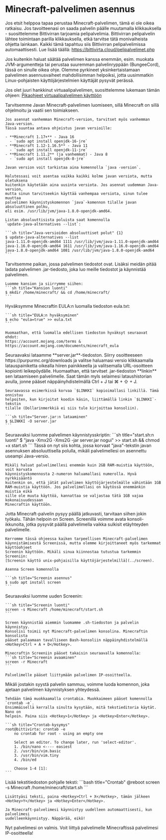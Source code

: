 
# Minecraft-palvelimen asennus

Jos etsit helppoa tapaa perustaa Minecraft-palvelimen, tämä ei ole oikea
ratkaisu. Jos tavoitteenasi on saada palvelin päälle muutamalla klikkauksella -
suosittelemme Bittivirran tarjoamia pelipalvelimia. Bittivirran pelipalvelin
lähtee toimintaan parilla klikkauksella, etkä tarvitse tätä monivaiheista
ohjetta lainkaan. Kaikki tämä tapahtuu siis Bittivirran pelipalvelimissa
automaattisesti. Lue lisää täällä: https://bittivirta.cloud/pelipalvelimet.php

Jos kuitenkin haluat säätää palvelimen kanssa enemmän, esim. muokata
JVM-argumentteja tai perustaa suuremman palvelinryppään (BungeeCord), tässä on
sinulle oikea ohje. Olemme pyrkineet yksinkertaistamaan palvelimen
asennusvaiheet mahdollisimman helpoiksi, jotta uusimmatkin Linux-pohjaisten
käyttöjärjestelmien käyttäjät pysyvät perässä.

Jos olet juuri hankkinut virtuaalipalvelimen, suosittelemme lukemaan tämän
ohjeen: [Pikaohjeet virtuaalipalvelimen käyttöön](../quick-start)

<Stepper title="Minecraft-palvelimen asennus Linuxille">
  <Step>
    Tarvitsemme Javan Minecraft-palvelimen luomiseen, sillä Minecraft on sillä
    ohjelmoitu ja vaatii sen toimiakseen.

    Jos asennat vanhemman Minecraft-version, tarvitset myös vanhemman Java-version.
    Tässä suuntaa antava ohjeistus javan versioille:

    - **Minecraft 1.17+** - Java 16
      - `sudo apt install openjdk-16-jre`
    - **Minecraft 1.12-1.16.5** - Java 11
      - `sudo apt install openjdk-11-jre`
    - **Minecraft 1.11.2** (ja vanhemmat) - Java 8
      - `sudo apt install openjdk-8-jre`

    Javan version voit tarkistaa aina komennolla `java -version`.

    Halutessasi voit asentaa vaikka kaikki kolme javan versiota, mutta oletuksena
    kuitenkin käytetään aina uusinta versiota. Jos asennat uudemman Java-version,
    mutta sinun tarvitseekin käyttää vanhempaa versiota, sinun tulee muuttaa
    palvelimen käynnistyskomennon `java`-komennon tilalle javan absoluuttinen polku,
    eli esim. /usr/lib/jvm/java-1.8.0-openjdk-amd64.

    Listan absoluuttisista poluista saat komennolla
    `update-java-alternatives --list`:

    ```sh title="Java-versioiden absoluuttiset polut" {1}
    $ update-java-alternatives --list
    java-1.11.0-openjdk-amd64 1111 /usr/lib/jvm/java-1.11.0-openjdk-amd64
    java-1.16.0-openjdk-amd64 1611 /usr/lib/jvm/java-1.16.0-openjdk-amd64
    java-1.8.0-openjdk-amd64 1081 /usr/lib/jvm/java-1.8.0-openjdk-amd64
    ```

  </Step>
  <Step>
    Tarvitsemme paikan, jossa palvelimen tiedostot ovat. Lisäksi meidän pitää ladata
    palvelimen .jar-tiedosto, joka luo meille tiedostot ja käynnistää palvelimen.

    Luomme kansion ja siirrymme siihen:
    ```sh title="Kansion luonti"
    $ mkdir /home/minecraft/ && cd /home/minecraft/
    ```

  </Step>
  <Step>
    Hyväksymme Minecraftin EULA:n luomalla tiedoston eula.txt:

    ```sh title="EULA:n hyväksyminen"
    $ echo "eula=true" >> eula.txt
    ```

    Huomaathan, että luomalla edellisen tiedoston hyväksyt seuraavat ehdot:
    https://account.mojang.com/terms &
    https://account.mojang.com/documents/minecraft_eula

  </Step>
  <Step>
    Seuraavaksi lataamme **server.jar**-tiedoston. Siirry osoitteeseen
    https://purpurmc.org/downloads ja valitse haluamasi versio klikkaamalla
    latauspainiketta oikealla hiiren painikkeella ja valitsemalla URL-osoitteen
    kopiointi leikepöydälle. Huomaathan, että tarvitset .jar-tiedoston **linkin**
    sen lataamiseen palvelimelle. Saat tämän myls selaimesi lataushistorian avulla,
    jonne pääset näppäinyhdistelmällä <Hotkey>Ctrl + J</Hotkey> tai <Hotkey>⌘ + ⇧ + J</Hotkey>.

    Seuraavassa esimerkissä korvaa `$LINKKI` kopioimallasi linkillä. Tämä onnistuu
    helpoiten, kun kirjoitat koodin käsin, liittämällä linkin `$LINKKI`-tekstin
    tilalle (Dollarinmerkkiä ei siis tule kirjoittaa konsoliin).

    ```sh title="Server.jar:n lataaminen"
    $ $LINKKI -O server.jar
    ```

  </Step>
  <Step>
    Seuraavaksi luomme palvelimen käynnistysskriptin:
    ```sh title="start.sh:n luonti"
    $ "java -Xmx2G -Xms2G -jar server.jar nogui" >> start.sh && chmod +x start.sh
    ```
    Tässä on nyt siis kohta, jossa korvaat "java"-tekstin javan asennuksen
    absoluuttisella polulla, mikäli palvelimellesi on asennettu useampi Java-versio.

    Mikäli haluat palvelimellesi enemmän kuin 2GB RAM-muistia käyttöön, voit korvata
    käynnistyskomennosta 2-numeron haluamallasi numerolla. Hyvä nyrkkisääntö
    kuitenkin on, että jätät palvelimen käyttöjärjestelmälle vähintään 1GB
    RAM-muistia käyttöön. Jos palvelimellasi on käytössä enemmänkin muistia eikä
    sille ole muuta käyttöä, kannattaa se valjastaa tätä 1GB vajaa kokonaisuudessaan
    Minecraftin käyttöön.

  </Step>
  <Step>
    Jotta Minecraft-palvelin pysyy päällä jatkuvasti, tarvitaan siihen jokin
    työkalu. Tähän helpoin on Screen. Screenillä voimme avata konsoli-ikkunoita,
    jotka pysyvät päällä palvelimella vaikka sulkisit etäyhteyden palvelimelle.

    Kerromme tässä ohjeessa kaiken tarpeellisen Minecraft-palvelimen
    käynnistämisestä Screenissä, mutta olemme kirjoittaneet myös tarkemmat käyttöohjeet
    Screenin käyttöön. Mikäli sinua kiinnostaa tutustua tarkemmin Screeniin:
    [Screenin käyttö unix-pohjaisilla käyttöjärjestelmillä](../screen).

    Asenna Screen komennolla

    ```sh title="Screenin asennus"
    $ sudo apt install screen
    ```

  </Step>
  <Step>
    Seuraavaksi luomme uuden Screenin:

    ```sh title="Screenin luonti"
    screen -s Minecraft /home/minecraft/start.sh
    ```

    Screen käynnistää aiemmin luomamme .sh-tiedoston ja palvelin käynnistyy.
    Konsolisi toimii nyt Minecraft-palvelimen konsolina. Minecraftin konsolista
    pääset palaamaan tavalliseen Bash-konsoliin näppäinyhdistelmällä <Hotkey>Ctrl + A + D</Hotkey>.

    Minecraftin Screeniin pääset takaisin seuraavalla komennolla:
    ```sh title="Screenin avaaminen"
    screen -r Minecraft
    ```

    Palvelimelle pääset liittymään palvelimen IP-osoitteella.

  </Step>
  <Step>
    Mikäli jostakin syystä palvelin sammuu, voimme luoda komennon, joka ajetaan
    palvelimen käynnistyksen yhteydessä.

    Tehdään tämä muokkaamalla crontabia. Muokkaimeen pääset komennolla `crontab -e`.
    Ensimmäisellä kerralla sinulta kysytään, mitä tekstieditoria käytät. Nano on
    helpoin. Paina siis <Hotkey>1</Hotkey> ja <Hotkey>Enter</Hotkey>.

    ```sh title="Crontab-kysymys"
    root@bittivirta: crontab -e
        no crontab for root - using an empty one

        Select an editor. To change later, run 'select-editor'.
        1. /bin/nano <---- easiest
        2. /usr/bin/vim.basic
        3. /usr/bin/vim.tiny
        4. /bin/ed

        Choose 1-4 [1]:
    ```

  </Step>
  <Step>
    Lisää tekstitiedoston pohjalle teksti:
    ```bash title="Crontab"
    @reboot screen -s Minecraft /home/minecraft/start.sh
    ```

    Lisättyäsi teksti, paina <Hotkey>Ctrl + X</Hotkey>, tämän jälkeen <Hotkey>Y</Hotkey> ja <Hotkey>Enter</Hotkey>.

    Ja Minecraft-palvelimesi käynnistyy uudelleen automaattisesti, kun palvelimesi
    uudelleenkäynnistyy. Näppärää, eikö!

  </Step>
  <Step>
    Nyt palvelimesi on valmis. Voit liittyä palvelimelle Minecraftissä palvelimesi IP-osoitteella!
  </Step>
</Stepper>
